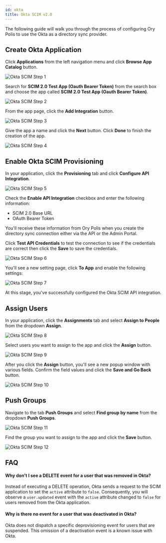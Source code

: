 ```yaml
---
id: okta
title: Okta SCIM v2.0
---
```


The following guide will walk you through the process of configuring Ory Polis to use the Okta as a directory sync provider.

## Create Okta Application

Click **Applications** from the left navigation menu and click **Browse App Catalog** button.

![Okta SCIM Step 1](../../_assets/dsync-providers/okta/1.png)

Search for **SCIM 2.0 Test App (Oauth Bearer Token)** from the search box and choose the app called **SCIM 2.0 Test App (Oauth
Bearer Token)**.

![Okta SCIM Step 2](../../_assets/dsync-providers/okta/2.png)

From the app page, click the **Add Integration** button.

![Okta SCIM Step 3](../../_assets/dsync-providers/okta/3.png)

Give the app a name and click the **Next** button. Click **Done** to finish the creation of the app.

![Okta SCIM Step 4](../../_assets/dsync-providers/okta/4.png)

## Enable Okta SCIM Provisioning

In your application, click the **Provisioning** tab and click **Configure API Integration**.

![Okta SCIM Step 5](../../_assets/dsync-providers/okta/5.png)

Check the **Enable API Integration** checkbox and enter the following information:

- SCIM 2.0 Base URL
- OAuth Bearer Token

You'll receive these information from Ory Polis when you create the directory sync connection either via the API or the Admin
Portal.

Click **Test API Credentials** to test the connection to see if the credentials are correct then click the **Save** to save the
credentials.

![Okta SCIM Step 6](../../_assets/dsync-providers/okta/6.png)

You'll see a new setting page, click **To App** and enable the following settings:

![Okta SCIM Step 7](../../_assets/dsync-providers/okta/7.png)

At this stage, you've successfully configured the Okta SCIM API integration.

## Assign Users

In your application, click the **Assignments** tab and select **Assign to People** from the dropdown **Assign**.

![Okta SCIM Step 8](../../_assets/dsync-providers/okta/8.png)

Select users you want to assign to the app and click the **Assign** button.

![Okta SCIM Step 9](../../_assets/dsync-providers/okta/9.png)

After you click the **Assign** button, you'll see a new popup window with various fields. Confirm the field values and click the
**Save and Go Back** button.

![Okta SCIM Step 10](../../_assets/dsync-providers/okta/10.png)

## Push Groups

Navigate to the tab **Push Groups** and select **Find group by name** from the dropdown **Push Groups**.

![Okta SCIM Step 11](../../_assets/dsync-providers/okta/11.png)

Find the group you want to assign to the app and click the **Save** button.

![Okta SCIM Step 12](../../_assets/dsync-providers/okta/12.png)

## FAQ

#### Why don't I see a DELETE event for a user that was removed in Okta?

Instead of executing a DELETE operation, Okta sends a request to the SCIM application to set the `active` attribute to `false`.
Consequently, you will observe a `user.updated` event with the `active` attribute changed to `false` for users removed from the
Okta application.

#### Why is there no event for a user that was deactivated in Okta?

Okta does not dispatch a specific deprovisioning event for users that are suspended. This omission of a deactivation event is a
known issue with Okta.
